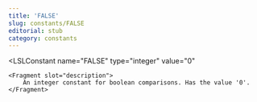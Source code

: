 ```yaml
---
title: 'FALSE'
slug: constants/FALSE
editorial: stub
category: constants
---
```


<LSLConstant
	name="FALSE"
	type="integer"
	value="0"
>
	<Fragment slot="description">
		An integer constant for boolean comparisons. Has the value '0'.
	</Fragment>
</LSLConstant>
